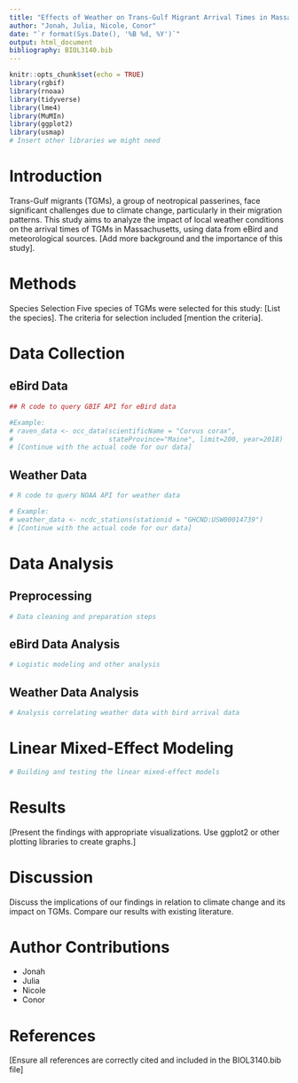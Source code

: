 ```yaml
---
title: "Effects of Weather on Trans-Gulf Migrant Arrival Times in Massachusetts"
author: "Jonah, Julia, Nicole, Conor"
date: "`r format(Sys.Date(), '%B %d, %Y')`"
output: html_document
bibliography: BIOL3140.bib
---
```


```r
knitr::opts_chunk$set(echo = TRUE)
library(rgbif)
library(rnoaa)
library(tidyverse)
library(lme4)
library(MuMIn)
library(ggplot2)
library(usmap)
# Insert other libraries we might need
```

# Introduction
Trans-Gulf migrants (TGMs), a group of neotropical passerines, face significant challenges due to climate change, particularly in their migration patterns. This study aims to analyze the impact of local weather conditions on the arrival times of TGMs in Massachusetts, using data from eBird and meteorological sources. [Add more background and the importance of this study].

# Methods
Species Selection
Five species of TGMs were selected for this study: [List the species]. The criteria for selection included [mention the criteria].

# Data Collection

## eBird Data

```r
## R code to query GBIF API for eBird data

#Example:
# raven_data <- occ_data(scientificName = "Corvus corax", 
#                        stateProvince="Maine", limit=200, year=2018)
# [Continue with the actual code for our data]
```

## Weather Data
```r
# R code to query NOAA API for weather data

# Example:
# weather_data <- ncdc_stations(stationid = "GHCND:USW00014739")
# [Continue with the actual code for our data]


```


# Data Analysis

## Preprocessing
```r
# Data cleaning and preparation steps
```

## eBird Data Analysis
```r
# Logistic modeling and other analysis
```

## Weather Data Analysis
```r
# Analysis correlating weather data with bird arrival data
```

# Linear Mixed-Effect Modeling
```r
# Building and testing the linear mixed-effect models
```

# Results

[Present the findings with appropriate visualizations. Use ggplot2 or other plotting libraries to create graphs.]

# Discussion

Discuss the implications of our findings in relation to climate change and its impact on TGMs. Compare our results with existing literature.

# Author Contributions

- Jonah
- Julia
- Nicole
- Conor

# References

[Ensure all references are correctly cited and included in the BIOL3140.bib file]




